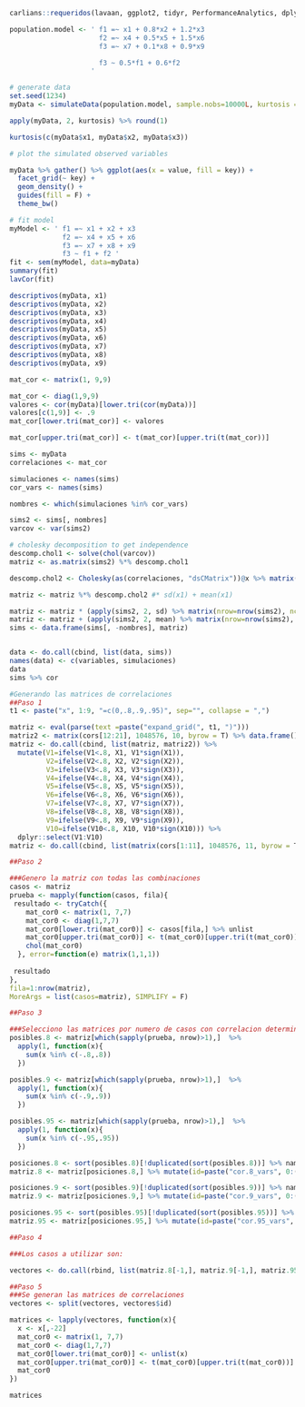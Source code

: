 ```r
carlians::requeridos(lavaan, ggplot2, tidyr, PerformanceAnalytics, dplyr)

population.model <- ' f1 =~ x1 + 0.8*x2 + 1.2*x3
                      f2 =~ x4 + 0.5*x5 + 1.5*x6
                      f3 =~ x7 + 0.1*x8 + 0.9*x9

                      f3 ~ 0.5*f1 + 0.6*f2
                    '

# generate data
set.seed(1234)
myData <- simulateData(population.model, sample.nobs=10000L, kurtosis = 0)

apply(myData, 2, kurtosis) %>% round(1)

kurtosis(c(myData$x1, myData$x2, myData$x3))

# plot the simulated observed variables

myData %>% gather() %>% ggplot(aes(x = value, fill = key)) +
  facet_grid(~ key) +
  geom_density() +
  guides(fill = F) +
  theme_bw()

# fit model
myModel <- ' f1 =~ x1 + x2 + x3
             f2 =~ x4 + x5 + x6
             f3 =~ x7 + x8 + x9
             f3 ~ f1 + f2 '
fit <- sem(myModel, data=myData)
summary(fit)
lavCor(fit)
```

```r
descriptivos(myData, x1)
descriptivos(myData, x2)
descriptivos(myData, x3)
descriptivos(myData, x4)
descriptivos(myData, x5)
descriptivos(myData, x6)
descriptivos(myData, x7)
descriptivos(myData, x8)
descriptivos(myData, x9)
```
```r
mat_cor <- matrix(1, 9,9)

mat_cor <- diag(1,9,9)
valores <- cor(myData)[lower.tri(cor(myData))]
valores[c(1,9)] <- .9
mat_cor[lower.tri(mat_cor)] <- valores

mat_cor[upper.tri(mat_cor)] <- t(mat_cor)[upper.tri(t(mat_cor))]
```

```r
sims <- myData
correlaciones <- mat_cor
```


```r
simulaciones <- names(sims)
cor_vars <- names(sims)

nombres <- which(simulaciones %in% cor_vars)

sims2 <- sims[, nombres]
varcov <- var(sims2)

# cholesky decomposition to get independence
descomp.chol1 <- solve(chol(varcov))
matriz <- as.matrix(sims2) %*% descomp.chol1 

descomp.chol2 <- Cholesky(as(correlaciones, "dsCMatrix"))@x %>% matrix(.,9,9)

matriz <- matriz %*% descomp.chol2 #* sd(x1) + mean(x1)

matriz <- matriz * (apply(sims2, 2, sd) %>% matrix(nrow=nrow(sims2), ncol=ncol(sims2), byrow = TRUE))
matriz <- matriz + (apply(sims2, 2, mean) %>% matrix(nrow=nrow(sims2), ncol=ncol(sims2), byrow = TRUE))
sims <- data.frame(sims[, -nombres], matriz)


data <- do.call(cbind, list(data, sims))
names(data) <- c(variables, simulaciones)
data
sims %>% cor
```




```r
#Generando las matrices de correlaciones
##Paso 1
t1 <- paste("x", 1:9, "=c(0,.8,.9,.95)", sep="", collapse = ",")

matriz <- eval(parse(text =paste("expand_grid(", t1, ")")))
matriz2 <- matrix(cors[12:21], 1048576, 10, byrow = T) %>% data.frame()
matriz <- do.call(cbind, list(matriz, matriz2)) %>% 
  mutate(V1=ifelse(V1<.8, X1, V1*sign(X1)),
         V2=ifelse(V2<.8, X2, V2*sign(X2)),
         V3=ifelse(V3<.8, X3, V3*sign(X3)),
         V4=ifelse(V4<.8, X4, V4*sign(X4)),
         V5=ifelse(V5<.8, X5, V5*sign(X5)),
         V6=ifelse(V6<.8, X6, V6*sign(X6)),
         V7=ifelse(V7<.8, X7, V7*sign(X7)),
         V8=ifelse(V8<.8, X8, V8*sign(X8)),
         V9=ifelse(V9<.8, X9, V9*sign(X9)),
         V10=ifelse(V10<.8, X10, V10*sign(X10))) %>% 
  dplyr::select(V1:V10)
matriz <- do.call(cbind, list(matrix(cors[1:11], 1048576, 11, byrow = T) %>% data.frame(), matriz))

##Paso 2

###Genero la matriz con todas las combinaciones
casos <- matriz
prueba <- mapply(function(casos, fila){
 resultado <- tryCatch({
    mat_cor0 <- matrix(1, 7,7)
    mat_cor0 <- diag(1,7,7)
    mat_cor0[lower.tri(mat_cor0)] <- casos[fila,] %>% unlist
    mat_cor0[upper.tri(mat_cor0)] <- t(mat_cor0)[upper.tri(t(mat_cor0))]
    chol(mat_cor0)
  }, error=function(e) matrix(1,1,1))
 
 resultado
},
fila=1:nrow(matriz),
MoreArgs = list(casos=matriz), SIMPLIFY = F)

##Paso 3

###Selecciono las matrices por numero de casos con correlacion determinada
posibles.8 <- matriz[which(sapply(prueba, nrow)>1),]  %>% 
  apply(1, function(x){
    sum(x %in% c(-.8,.8))
  }) 

posibles.9 <- matriz[which(sapply(prueba, nrow)>1),]  %>% 
  apply(1, function(x){
    sum(x %in% c(-.9,.9))
  }) 

posibles.95 <- matriz[which(sapply(prueba, nrow)>1),]  %>% 
  apply(1, function(x){
    sum(x %in% c(-.95,.95))
  }) 

posiciones.8 <- sort(posibles.8)[!duplicated(sort(posibles.8))] %>% names %>% as.numeric
matriz.8 <- matriz[posiciones.8,] %>% mutate(id=paste("cor.8_vars", 0:(nrow(.)-1), sep=""))

posiciones.9 <- sort(posibles.9)[!duplicated(sort(posibles.9))] %>% names %>% as.numeric
matriz.9 <- matriz[posiciones.9,] %>% mutate(id=paste("cor.9_vars", 0:(nrow(.)-1), sep=""))

posiciones.95 <- sort(posibles.95)[!duplicated(sort(posibles.95))] %>% names %>% as.numeric
matriz.95 <- matriz[posiciones.95,] %>% mutate(id=paste("cor.95_vars", 0:(nrow(.)-1), sep=""))

##Paso 4

###Los casos a utilizar son:

vectores <- do.call(rbind, list(matriz.8[-1,], matriz.9[-1,], matriz.95[-1,]))

##Paso 5
###Se generan las matrices de correlaciones
vectores <- split(vectores, vectores$id)

matrices <- lapply(vectores, function(x){
  x <- x[,-22]
  mat_cor0 <- matrix(1, 7,7)
  mat_cor0 <- diag(1,7,7)
  mat_cor0[lower.tri(mat_cor0)] <- unlist(x)
  mat_cor0[upper.tri(mat_cor0)] <- t(mat_cor0)[upper.tri(t(mat_cor0))]
  mat_cor0
})

matrices
```

